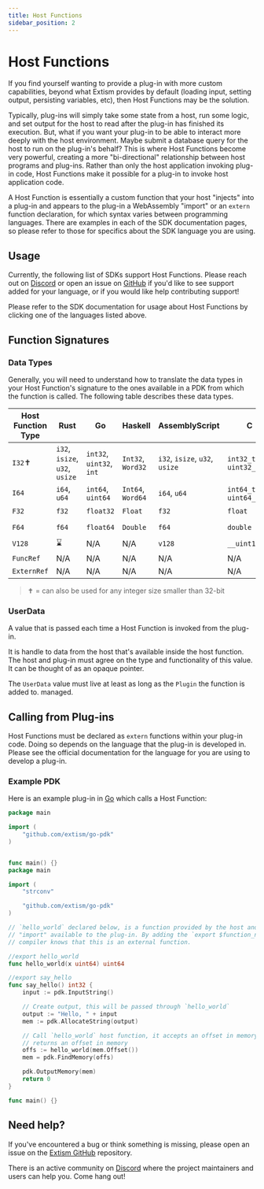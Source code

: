 ```yaml
---
title: Host Functions
sidebar_position: 2
---
```



# Host Functions

If you find yourself wanting to provide a plug-in with more custom capabilities, beyond what Extism 
provides by default (loading input, setting output, persisting variables, etc), then Host Functions 
may be the solution. 

Typically, plug-ins will simply take some state from a host, run some logic, and set output for the
host to read after the plug-in has finished its execution. But, what if you want your plug-in to be
able to interact more deeply with the host environment. Maybe submit a database query for the host 
to run on the plug-in's behalf? This is where Host Functions become very powerful, creating a more
"bi-directional" relationship between host programs and plug-ins. Rather than only the host application
invoking plug-in code, Host Functions make it possible for a plug-in to invoke host application code.

A Host Function is essentially a custom function that your host "injects" into a plug-in and appears
to the plug-in a WebAssembly "import" or an `extern` function declaration, for which syntax varies
between programming languages. There are examples in each of the SDK documentation pages, so please
refer to those for specifics about the SDK language you are using.

## Usage

Currently, the following list of SDKs support Host Functions. Please reach out on [Discord](https://discord.gg/cx3usBCWnc) 
or open an issue on [GitHub](https://github.com/extism/extism/issues) if you'd like to see support
added for your language, or if you would like help contributing support!

<div className="sdk-quickstart">
    <SDKLogoLinks only={["C", "C++", "Go", "Node", "Python", "Rust", "OCaml"]}/>
</div>


Please refer to the SDK documentation for usage about Host Functions by clicking one of the languages
listed above.

## Function Signatures

### Data Types

Generally, you will need to understand how to translate the data types in your Host Function's
signature to the ones available in a PDK from which the function is called. The following table 
describes these data types. 

| Host Function Type | Rust | Go | Haskell | AssemblyScript | C | Zig | JavaScript |
| ------------------ | ---- | -- | ------- | -------------- | - | --- | ---------- |
| `I32`✝ | `i32`, `isize`, `u32`, `usize` | `int32`, `uint32`, `int` | `Int32`, `Word32` | `i32`, `isize`, `u32`, `usize` | `int32_t`, `uint32_t` | `i32`, `isize`, `u32`, `usize` | ⌛|
| `I64` | `i64`, `u64` | `int64`, `uint64` | `Int64`, `Word64` | `i64`, `u64` | `int64_t`, `uint64_t` | `i64`, `u64` | ⌛|
| `F32` | `f32` | `float32` | `Float` | `f32` | `float` | `f32` | ⌛|
| `F64` | `f64` | `float64` | `Double` | `f64` | `double` | `f64` | ⌛|
| `V128` | ⌛| N/A | N/A | `v128` | `__uint128_t` | ⌛| ⌛| ⌛|
| `FuncRef` | N/A | N/A | N/A | N/A | N/A | N/A | N/A |
| `ExternRef` | N/A | N/A | N/A | N/A | N/A | N/A | N/A |

> ✝ = can also be used for any integer size smaller than 32-bit

### UserData 

A value that is passed each time a Host Function is invoked from the plug-in.

It is handle to data from the host that's available inside the host function. The host and plug-in 
must agree on the type and functionality of this value. It can be thought of as an opaque pointer.

The `UserData` value must live at least as long as the `Plugin` the function is added to. 
managed.

## Calling from Plug-ins

Host Functions must be declared as `extern` functions within your plug-in code. Doing so depends on
the language that the plug-in is developed in. Please see the official documentation for the language
for you are using to develop a plug-in.

### Example PDK

Here is an example plug-in in [Go](/docs/write-a-plugin/go-pdk) which calls a Host Function:

```go title=plugin.go
package main

import (
    "github.com/extism/go-pdk"
)


func main() {}
package main

import (
	"strconv"

	"github.com/extism/go-pdk"
)

// `hello_world` declared below, is a function provided by the host and is linked as a WebAssembly
// "import" available to the plug-in. By adding the `export $function_name` annotation, the TinyGo
// compiler knows that this is an external function.

//export hello_world
func hello_world(x uint64) uint64

//export say_hello
func say_hello() int32 {
	input := pdk.InputString()

	// Create output, this will be passed through `hello_world`
	output := "Hello, " + input
	mem := pdk.AllocateString(output)

	// Call `hello_world` host function, it accepts an offset in memory and
	// returns an offset in memory
	offs := hello_world(mem.Offset())
	mem = pdk.FindMemory(offs)

	pdk.OutputMemory(mem)
	return 0
}

func main() {}
```


## Need help?

If you've encountered a bug or think something is missing, please open an issue on the [Extism GitHub](https://github.com/extism/extism) repository.

There is an active community on [Discord](https://discord.gg/cx3usBCWnc) where the project maintainers and users can help you. Come hang out!

